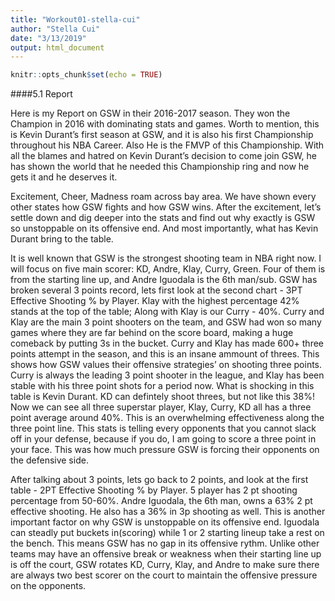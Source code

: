 ```yaml
---
title: "Workout01-stella-cui"
author: "Stella Cui"
date: "3/13/2019"
output: html_document
---
```


```r
knitr::opts_chunk$set(echo = TRUE)
```

####5.1 Report

Here is my Report on GSW in their 2016-2017 season. They won the Champion in 2016 with dominating stats and games. Worth to mention, this is Kevin Durant's first season at GSW, and it is also his first Championship throughout his NBA Career. Also He is the FMVP of this Championship. With all the blames and hatred on Kevin Durant's decision to come join GSW, he has shown the world that he needed this Championship ring and now he gets it and he deserves it.

Excitement, Cheer, Madness roam across bay area. We have shown every other states how GSW fights and how GSW wins. After the excitement, let's settle down and dig deeper into the stats and find out why exactly is GSW so unstoppable on its offensive end. And most importantly, what has Kevin Durant bring to the table.

It is well known that GSW is the strongest shooting team in NBA right now. I will focus on five main scorer: KD, Andre, Klay, Curry, Green. Four of them is from the starting line up, and Andre Iguodala is the 6th man/sub. GSW has broken several 3 points record, lets first look at the second chart - 3PT Effective Shooting % by Player. Klay with the highest percentage 42% stands at the top of the table; Along with Klay is our Curry - 40%. Curry and Klay are the main 3 point shooters on the team, and GSW had won so many games where they are far behind on the score board, making a huge comeback by putting 3s in the bucket. Curry and Klay has made 600+ three points attempt in the season, and this is an insane ammount of threes. This shows how GSW values their offensive strategies' on shooting three points. Curry is always the leading 3 point shooter in the league, and Klay has been stable with his three point shots for a period now. What is shocking in this table is Kevin Durant. KD can defintely shoot threes, but not like this 38%! Now we can see all three superstar player, Klay, Curry, KD all has a three point average around 40%. This is an overwhelming effectiveness along the three point line. This stats is telling every opponents that you cannot slack off in your defense, because if you do, I am going to score a three point in your face. This was how much pressure GSW is forcing their opponents on the defensive side.

After talking about 3 points, lets go back to 2 points, and look at the first table - 2PT Effective Shooting % by Player. 5 player has 2 pt shooting percentage from 50-60%. Andre Iguodala, the 6th man, owns a 63% 2 pt effective shooting. He also has a 36% in 3p shooting as well. This is another important factor on why GSW is unstoppable on its offensive end. Iguodala can steadly put buckets in(scoring) while 1 or 2 starting lineup take a rest on the bench. This means GSW has no gap in its offensive rythm. Unlike other teams may have an offensive break or weakness when their starting line up is off the court, GSW rotates KD, Curry, Klay, and Andre to make sure there are always two best scorer on the court to maintain the offensive pressure on the opponents.